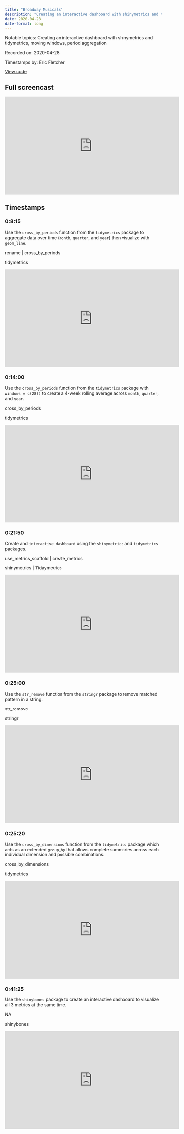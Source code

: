 ```yaml
---
title: "Broadway Musicals"
description: "Creating an interactive dashboard with shinymetrics and tidymetrics, moving windows, period aggregation"
date: 2020-04-28
date-format: long
---
```


Notable topics: Creating an interactive dashboard with shinymetrics and tidymetrics, moving windows, period aggregation

Recorded on: 2020-04-28

Timestamps by: Eric Fletcher

[View code](https://github.com/dgrtwo/data-screencasts/blob/master/broadway.Rmd)

## Full screencast
<iframe width="560" height="315" src="https://www.youtube.com/embed/OhY5ZaILRpg" title="YouTube video player" frameborder="0" allow="accelerometer; autoplay; clipboard-write; encrypted-media; gyroscope; picture-in-picture" allowfullscreen></iframe>

## Timestamps

### 0:8:15

Use the `cross_by_periods ` function from the `tidymetrics` package to aggregate data over time (`month`, `quarter`, and `year`) then visualize with `geom_line`.

rename | cross_by_periods

tidymetrics



<iframe width="560" height="315" src="https://www.youtube.com/embed/OhY5ZaILRpg?start=495" title="YouTube video player" frameborder="0" allow="accelerometer; autoplay; clipboard-write; encrypted-media; gyroscope; picture-in-picture" allowfullscreen></iframe>

### 0:14:00

Use the `cross_by_periods ` function from the `tidymetrics`  package with `windows = c(28))` to create a 4-week rolling average across `month`, `quarter`, and `year`.

cross_by_periods

tidymetrics



<iframe width="560" height="315" src="https://www.youtube.com/embed/OhY5ZaILRpg?start=840" title="YouTube video player" frameborder="0" allow="accelerometer; autoplay; clipboard-write; encrypted-media; gyroscope; picture-in-picture" allowfullscreen></iframe>

### 0:21:50

Create and `interactive dashboard` using the `shinymetrics` and `tidymetrics` packages.

use_metrics_scaffold | create_metrics

shinymetrics | Tidaymetrics



<iframe width="560" height="315" src="https://www.youtube.com/embed/OhY5ZaILRpg?start=1310" title="YouTube video player" frameborder="0" allow="accelerometer; autoplay; clipboard-write; encrypted-media; gyroscope; picture-in-picture" allowfullscreen></iframe>

### 0:25:00

Use the `str_remove` function from the `stringr` package to remove matched pattern in a string.

str_remove

stringr



<iframe width="560" height="315" src="https://www.youtube.com/embed/OhY5ZaILRpg?start=1500" title="YouTube video player" frameborder="0" allow="accelerometer; autoplay; clipboard-write; encrypted-media; gyroscope; picture-in-picture" allowfullscreen></iframe>

### 0:25:20

Use the `cross_by_dimensions` function from the `tidymetrics` package which acts as an extended `group_by` that allows complete summaries across each individual dimension and possible combinations.

cross_by_dimensions

tidymetrics



<iframe width="560" height="315" src="https://www.youtube.com/embed/OhY5ZaILRpg?start=1520" title="YouTube video player" frameborder="0" allow="accelerometer; autoplay; clipboard-write; encrypted-media; gyroscope; picture-in-picture" allowfullscreen></iframe>

### 0:41:25

Use the `shinybones` package to create an interactive dashboard to visualize all 3 metrics at the same time.

NA

shinybones



<iframe width="560" height="315" src="https://www.youtube.com/embed/OhY5ZaILRpg?start=2485" title="YouTube video player" frameborder="0" allow="accelerometer; autoplay; clipboard-write; encrypted-media; gyroscope; picture-in-picture" allowfullscreen></iframe>

